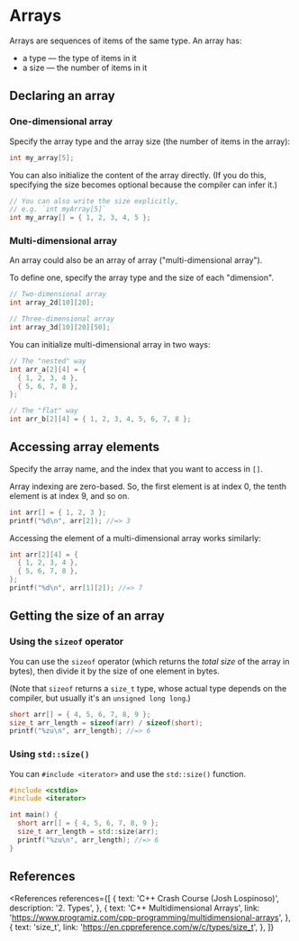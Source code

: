 
# Arrays

Arrays are sequences of items of the same type. An array has:

- a type &mdash; the type of items in it
- a size &mdash; the number of items in it

## Declaring an array

### One-dimensional array

Specify the array type and the array size (the number of items in the array):

```cpp
int my_array[5];
```

You can also initialize the content of the array directly. (If you do this, specifying the size becomes optional because the compiler can infer it.)

```cpp
// You can also write the size explicitly,
// e.g. `int myArray[5]`
int my_array[] = { 1, 2, 3, 4, 5 };
```

### Multi-dimensional array

An array could also be an array of array ("multi-dimensional array").

To define one, specify the array type and the size of each "dimension".

```cpp
// Two-dimensional array
int array_2d[10][20];

// Three-dimensional array
int array_3d[10][20][50];
```

You can initialize multi-dimensional array in two ways:

```cpp
// The "nested" way
int arr_a[2][4] = {
  { 1, 2, 3, 4 },
  { 5, 6, 7, 8 },
};

// The "flat" way
int arr_b[2][4] = { 1, 2, 3, 4, 5, 6, 7, 8 };
```

## Accessing array elements

Specify the array name, and the index that you want to access in `[]`.

Array indexing are zero-based. So, the first element is at index 0, the tenth element is at index 9, and so on.

```cpp
int arr[] = { 1, 2, 3 };
printf("%d\n", arr[2]); //=> 3
```

Accessing the element of a multi-dimensional array works similarly:

```cpp
int arr[2][4] = {
  { 1, 2, 3, 4 },
  { 5, 6, 7, 8 },
};
printf("%d\n", arr[1][2]); //=> 7
```

## Getting the size of an array

### Using the `sizeof` operator

You can use the `sizeof` operator (which returns the _total size_ of the array in bytes), then divide it by the size of one element in bytes.

(Note that `sizeof` returns a `size_t` type, whose actual type depends on the compiler, but usually it's an `unsigned long long`.)

```cpp
short arr[] = { 4, 5, 6, 7, 8, 9 };
size_t arr_length = sizeof(arr) / sizeof(short);
printf("%zu\n", arr_length); //=> 6
```

### Using `std::size()`

You can `#include <iterator>` and use the `std::size()` function.

```cpp
#include <cstdio>
#include <iterator>

int main() {
  short arr[] = { 4, 5, 6, 7, 8, 9 };
  size_t arr_length = std::size(arr);
  printf("%zu\n", arr_length); //=> 6
}
```

## References

<References
  references={[
    {
      text: 'C++ Crash Course (Josh Lospinoso)',
      description: '2. Types',
    },
    {
      text: 'C++ Multidimensional Arrays',
      link: 'https://www.programiz.com/cpp-programming/multidimensional-arrays',
    },
    {
      text: 'size_t',
      link: 'https://en.cppreference.com/w/c/types/size_t',
    },
  ]}
></References>
